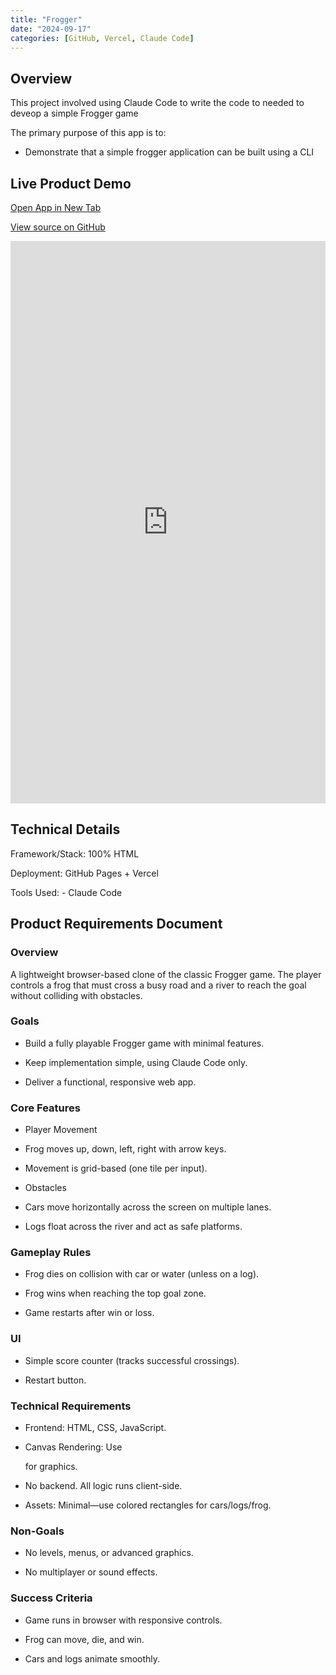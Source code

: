 ```yaml
---
title: "Frogger"
date: "2024-09-17"
categories: [GitHub, Vercel, Claude Code]
---
```


## Overview

This project involved using Claude Code to write the code to needed to deveop a simple Frogger game

The primary purpose of this app is to:

- Demonstrate that a simple frogger application can be built using a CLI

## Live Product Demo

<div class="d-flex justify-content-center gap-3 my-4">
  <!-- Open App button -->
  <a class="btn btn-primary d-inline-flex align-items-center"
     href="https://product2-seven.vercel.app/"
     target="_blank" rel="noopener"
     aria-label="Open live app">
    <i class="fa-solid fa-window-restore me-2" aria-hidden="true"></i>
    Open App in New Tab
  </a>

  <!-- GitHub Source button -->
  <a class="btn btn-outline-dark d-inline-flex align-items-center"
     href="https://github.com/LoganGrant1999/product2.git"
     target="_blank" rel="noopener"
     aria-label="Open GitHub source">
    <i class="fa-brands fa-github me-2" aria-hidden="true"></i>
    View source on GitHub
  </a>
</div>

<iframe src="https://product2-seven.vercel.app/"
        style="width:100%; height:900px; border:none;"
        allowfullscreen>
</iframe>

## Technical Details

Framework/Stack: 100% HTML

Deployment: GitHub Pages + Vercel

Tools Used:
-   Claude Code

## Product Requirements Document

### Overview

A lightweight browser-based clone of the classic Frogger game. The player controls a frog that must cross a busy road and a river to reach the goal without colliding with obstacles.

### Goals

- Build a fully playable Frogger game with minimal features.

- Keep implementation simple, using Claude Code only.

- Deliver a functional, responsive web app.

### Core Features

- Player Movement

- Frog moves up, down, left, right with arrow keys.

- Movement is grid-based (one tile per input).

- Obstacles

- Cars move horizontally across the screen on multiple lanes.

- Logs float across the river and act as safe platforms.

### Gameplay Rules

- Frog dies on collision with car or water (unless on a log).

- Frog wins when reaching the top goal zone.

- Game restarts after win or loss.

### UI

- Simple score counter (tracks successful crossings).

- Restart button.

### Technical Requirements

- Frontend: HTML, CSS, JavaScript.

- Canvas Rendering: Use <canvas> for graphics.

- No backend. All logic runs client-side.

- Assets: Minimal—use colored rectangles for cars/logs/frog.

### Non-Goals

- No levels, menus, or advanced graphics.

- No multiplayer or sound effects.

### Success Criteria

- Game runs in browser with responsive controls.

- Frog can move, die, and win.

- Cars and logs animate smoothly.